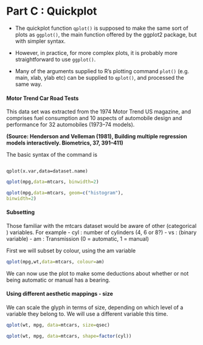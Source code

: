 Part C : Quickplot
==============================
- The quickplot function `qplot()` is supposed to make
the same sort of plots as `ggplot()`, the main function offered by
the ggplot2 package, but with simpler syntax.


- However, in practice, for more complex plots, it is probably more straightforward to use `ggplot()`.
- Many of the arguments supplied to R’s plotting command `plot()` (e.g.
main, xlab, ylab etc) can be supplied to `qplot()`, and processed the
same way.

#### Motor Trend Car Road Tests
This data set was extracted from the 1974 Motor Trend US magazine, and
comprises fuel consumption and 10 aspects of automobile design and
performance for 32 automobiles (1973–74 models).

**(Source: Henderson and Velleman (1981), Building multiple regression models interactively.
Biometrics, 37, 391–411)**

The basic syntax of the command is
<pre><code>
qplot(x.var,data=dataset.name)
</code></pre>

```r
qplot(mpg,data=mtcars, binwidth=2)
```

```r
qplot(mpg,data=mtcars, geom=c("histogram"),
binwidth=2)
```

#### Subsetting
Those familiar with the mtcars dataset would be aware of other (categorical )
variables. For example
- cyl : number of cylinders (4, 6 or 8?)
- vs : (binary variable)
- am : Transmission (0 = automatic, 1 = manual) 

First we will subset by colour, using the am variable

```r
qplot(mpg,wt,data=mtcars, colour=am)
```

We can now use the plot to make some deductions about whether or not
being automatic or manual has a bearing.

#### Using different aesthetic mappings - size
We can scale the glyph in terms of size, depending on which level of a variable they belong to. We will use a different variable this time.
```r
qplot(wt, mpg, data=mtcars, size=qsec)
```

```r
qplot(wt, mpg, data=mtcars, shape=factor(cyl))

```
